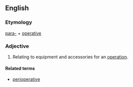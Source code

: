 ==English==

===Etymology===
[[para-]] + [[operative]]

===Adjective===
{{en-adj|-}}

# {{context|medicine}} Relating to equipment and accessories for an [[operation]].

====Related terms====
*[[perioperative]]